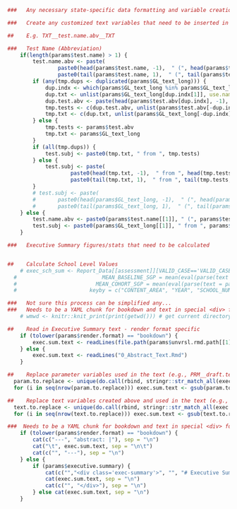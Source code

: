 ```r
###   Any necessary state-specific data formatting and variable creation - DON'T CACHE!!!

###   Create any customized text variables that need to be inserted in the abstract/exec summary

##    E.g. TXT__test.name.abv__TXT

###   Test Name (Abbreviation)
	if(length(params$test.name) > 1) {
		test.name.abv <- paste(
				paste0(head(params$test.name, -1),  " (", head(params$test.abv, -1), ")", collapse=", "),
				paste0(tail(params$test.name, 1),  " (", tail(params$test.abv, 1), ")"), sep=" and ")
		if (any(tmp.dups <- duplicated(params$GL_text_long))) {
			dup.indx <- which(params$GL_text_long %in% params$GL_text_long[tmp.dups])
			dup.txt <- unlist(params$GL_text_long[dup.indx[1]], use.names = F)
			dup.test.abv <- paste(head(params$test.abv[dup.indx], -1), tail(params$test.abv[dup.indx], 1), sep=" and ")
			tmp.tests <- c(dup.test.abv, unlist(params$test.abv[-dup.indx], use.names=F))
			tmp.txt <- c(dup.txt, unlist(params$GL_text_long[-dup.indx], use.names=F))
		} else {
			tmp.tests <- params$test.abv
			tmp.txt <- params$GL_text_long
		}
		if (all(tmp.dups)) {
			test.subj <- paste0(tmp.txt, " from ", tmp.tests)
		} else {
			test.subj <- paste(
					paste0(head(tmp.txt, -1),  " from ", head(tmp.tests, -1), collapse=", "),
					paste0(tail(tmp.txt, 1),  " from ", tail(tmp.tests, 1)), sep=" and ")
		}
		# test.subj <- paste(
		# 		paste0(head(params$GL_text_long, -1),  " (", head(params$test.abv, -1), ")", collapse=", "),
		# 		paste0(tail(params$GL_text_long, 1),  " (", tail(params$test.abv, 1), ")"), sep=" and ")
	} else {
		test.name.abv <- paste0(params$test.name[[1]], " (", params$test.abv[[1]], ")")
		test.subj <- paste0(params$GL_text_long[[1]], " from ", params$test.abv[[1]])
	}

###   Executive Summary figures/stats that need to be calculated


##    Calculate School Level Values
	# exec_sch_sum <- Report_Data[[assessment]][VALID_CASE=='VALID_CASE' & !is.na(SCHOOL_NUMBER), list(
  #     			          MEAN_BASELINE_SGP = mean(eval(parse(text = params$baseline.sgp)), na.rm = TRUE),
  #           			    MEAN_COHORT_SGP = mean(eval(parse(text = params$cohort.sgp)), na.rm = TRUE)),
  #           			  keyby = c("CONTENT_AREA", "YEAR", "SCHOOL_NUMBER")]

###   Not sure this process can be simplified any...  
###   Needs to be a YAML chunk for bookdown and text in special <div> for pagedown/nciea_report
	# wmwd <- knitr::knit_print(print(getwd())) # get current directory to see where each render format is working from

##    Read in Executive Summary text - render format specific
	if (tolower(params$render.format) == "bookdown") {
		exec.sum.text <- readLines(file.path(params$unvrsl.rmd.path[[1]], "0_Abstract_Text.Rmd"))
	} else {
		exec.sum.text <- readLines("0_Abstract_Text.Rmd")
	}

##    Replace parameter variables used in the text (e.g., PRM__draft.text__PRM)
  param.to.replace <- unique(do.call(rbind, stringr::str_match_all(exec.sum.text, "PRM__\\s*(.*?)\\s*__PRM")))
  for (i in seq(nrow(param.to.replace))) exec.sum.text <- gsub(param.to.replace[i,1], eval(parse(text=paste0("params[['", param.to.replace[i,2], "']][[1]]"))), exec.sum.text, fixed=TRUE)

##    Replace text variables created above and used in the text (e.g., TXT__test.name.abv__TXT)
  text.to.replace <- unique(do.call(rbind, stringr::str_match_all(exec.sum.text, "TXT__\\s*(.*?)\\s*__TXT")))
  for (i in seq(nrow(text.to.replace))) exec.sum.text <- gsub(text.to.replace[i,1], eval(parse(text=text.to.replace[i,2])), exec.sum.text, fixed=TRUE)
```

```r
###  Needs to be a YAML chunk for bookdown and text in special <div> for pagedown
	if (tolower(params$render.format) == "bookdown") {
		cat(c("---", "abstract: |"), sep = "\n")
		cat("\t", exec.sum.text, sep = "\n\t")
		cat(c("", "---"), sep = "\n")
	} else {
		if (params$executive.summary) {
			cat(c("","<div class='exec-summary'>", "", "# Executive Summary {-}"), sep = "\n")
			cat(exec.sum.text, sep = "\n")
			cat(c("", "</div>"), sep = "\n")
		} else cat(exec.sum.text, sep = "\n")
	}
```
